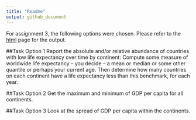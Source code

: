 ```yaml
---
title: "Readme"
output: github_document
---
```


For assignment 3, the following options were chosen.
Please refer to the
[html](https://stat545-ubc-hw-2019-20.github.io/stat545-hw-julieagnes/hw03/hw03.html) page for the output.

##Task Option 1
Report the absolute and/or relative abundance of countries with low life expectancy over time by continent: Compute some measure of worldwide life expectancy – you decide – a mean or median or some other quantile or perhaps your current age. Then determine how many countries on each continent have a life expectancy less than this benchmark, for each year.

##Task Option 2
Get the maximum and minimum of GDP per capita for all continents.

##Task Option 3
Look at the spread of GDP per capita within the continents.




